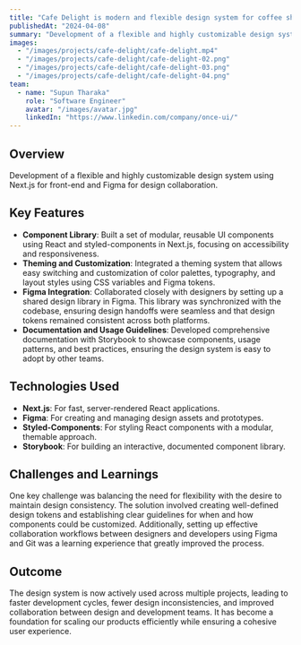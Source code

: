 ```yaml
---
title: "Cafe Delight is modern and flexible design system for coffee shops."
publishedAt: "2024-04-08"
summary: "Development of a flexible and highly customizable design system using Next.js."
images:
  - "/images/projects/cafe-delight/cafe-delight.mp4"
  - "/images/projects/cafe-delight/cafe-delight-02.png"
  - "/images/projects/cafe-delight/cafe-delight-03.png"
  - "/images/projects/cafe-delight/cafe-delight-04.png"
team:
  - name: "Supun Tharaka"
    role: "Software Engineer"
    avatar: "/images/avatar.jpg"
    linkedIn: "https://www.linkedin.com/company/once-ui/"
---
```


## Overview

Development of a flexible and highly customizable design system using Next.js for front-end and Figma for design collaboration.

## Key Features

- **Component Library**: Built a set of modular, reusable UI components using React and styled-components in Next.js, focusing on accessibility and responsiveness.
- **Theming and Customization**: Integrated a theming system that allows easy switching and customization of color palettes, typography, and layout styles using CSS variables and Figma tokens.
- **Figma Integration**: Collaborated closely with designers by setting up a shared design library in Figma. This library was synchronized with the codebase, ensuring design handoffs were seamless and that design tokens remained consistent across both platforms.
- **Documentation and Usage Guidelines**: Developed comprehensive documentation with Storybook to showcase components, usage patterns, and best practices, ensuring the design system is easy to adopt by other teams.

## Technologies Used

- **Next.js**: For fast, server-rendered React applications.
- **Figma**: For creating and managing design assets and prototypes.
- **Styled-Components**: For styling React components with a modular, themable approach.
- **Storybook**: For building an interactive, documented component library.

## Challenges and Learnings

One key challenge was balancing the need for flexibility with the desire to maintain design consistency. The solution involved creating well-defined design tokens and establishing clear guidelines for when and how components could be customized. Additionally, setting up effective collaboration workflows between designers and developers using Figma and Git was a learning experience that greatly improved the process.

## Outcome

The design system is now actively used across multiple projects, leading to faster development cycles, fewer design inconsistencies, and improved collaboration between design and development teams. It has become a foundation for scaling our products efficiently while ensuring a cohesive user experience.